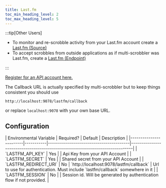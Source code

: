 ```yaml
---
title: Last.fm
toc_min_heading_level: 2
toc_max_heading_level: 5
---
```



:::tip[Other Users]

* To monitor and re-scrobble activity from your Last.fm account create a [Last.fm (Source)](/configuration/sources/lastfm-source)
* To accept scrobbles from outside applications as if multi-scrobbler was Last.fm, create a [Last.fm (Endpoint)](/configuration/sources/lastfm-endpoint)

:::

[Register for an API account here.](https://www.last.fm/api/account/create)

The Callback URL is actually specified by multi-scrobbler but to keep things consistent you should use
```
http://localhost:9078/lastfm/callback
```
or replace `localhost:9078` with your own base URL.

## Configuration

<Config config="LastfmClientConfig" fileContent={JsonConfig} client name="kodi">
        | Environmental Variable | Required? | Default                                 | Description                                                                   |
        |------------------------|-----------|-----------------------------------------|-------------------------------------------------------------------------------|
        | `LASTFM_API_KEY`       | Yes       |                                         | Api Key from your API Account                                                 |
        | `LASTFM_SECRET`        | Yes       |                                         | Shared secret from your API Account                                           |
        | `LASTFM_REDIRECT_URI`  | No        | `http://localhost:9078/lastfm/callback` | Url to use for authentication. Must include `lastfm/callback` somewhere in it |
        | `LASTFM_SESSION`       | No        |                                         | Session id. Will be generated by authentication flow if not provided.         |
</Config>